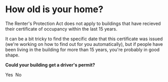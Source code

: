
# How old is your home?

The Renter's Protection Act does not apply to buildings that have recieved their certificate of occupancy within the last 15 years.

It can be a bit tricky to find the specific date that this certificate was issued (we're working on how to find out for you automatically), but if people have been living in the building for more than 15 years, you're probably in good shape.

**Could your building get a driver's permit?**

<div>
  <Link to="/coverage/old-enough">Yes</Link>&nbsp;
  <Link to="/coverage/not-covered">No</Link>
</div>
